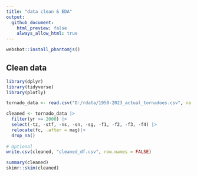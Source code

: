 ```yaml
---
title: "data clean & EDA"
output: 
  github_document:
    html_preview: false
    always_allow_html: true
---
```


```r
webshot::install_phantomjs()
```

## Clean data
```r
library(dplyr)
library(tidyverse)
library(plotly)
```

```r
tornado_data <- read.csv("D:/rdata/1950-2023_actual_tornadoes.csv", na.strings = c("NA", "N/A", " "))

cleaned <- tornado_data |>
  filter(yr >= 2000) |>
  select(-tz, -stf, -ns, -sn, -sg, -f1, -f2, -f3, -f4) |>
  relocate(fc, .after = mag)|>
  drop_na()
  
# Optional
write.csv(cleaned, "cleaned_df.csv", row.names = FALSE)
```

```r
summary(cleaned)
skimr::skim(cleaned)  
```

